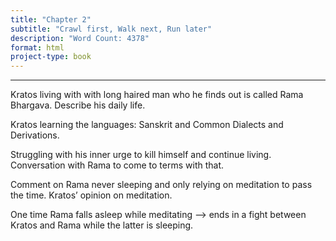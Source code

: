 ```yaml
---
title: "Chapter 2"
subtitle: "Crawl first, Walk next, Run later"
description: "Word Count: 4378"
format: html
project-type: book
---
```


____

Kratos living with with long haired man who he finds out is called Rama Bhargava. Describe his daily life.

Kratos learning the languages: Sanskrit and Common Dialects and Derivations.

Struggling with his inner urge to kill himself and continue living. Conversation with Rama to come to terms with that.

Comment on Rama never sleeping and only relying on meditation to pass the time. Kratos' opinion on meditation.

One time Rama falls asleep while meditating --> ends in a fight between Kratos and Rama while the latter is sleeping.